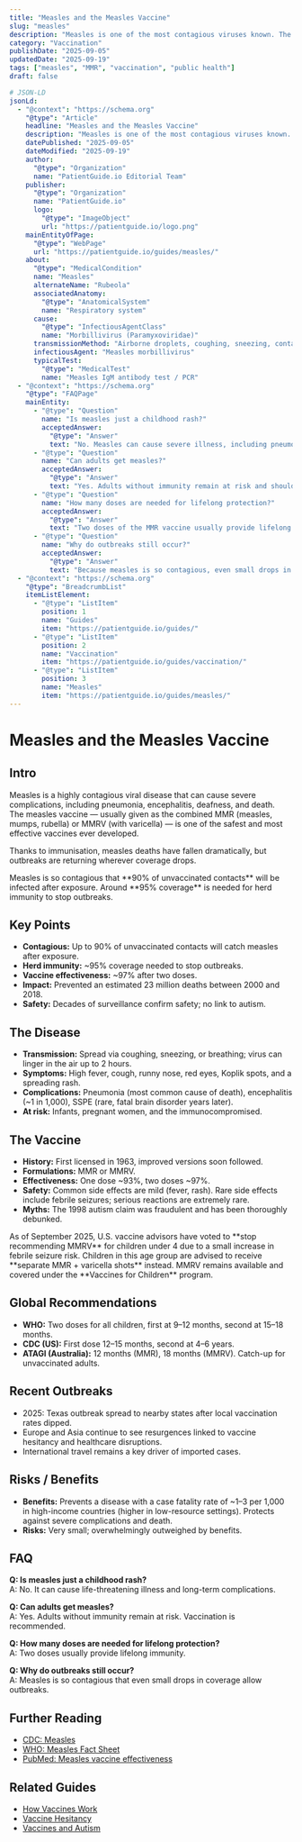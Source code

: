 ```yaml
---
title: "Measles and the Measles Vaccine"
slug: "measles"
description: "Measles is one of the most contagious viruses known. The measles vaccine is safe, effective, and critical for global public health."
category: "Vaccination"
publishDate: "2025-09-05"
updatedDate: "2025-09-19"
tags: ["measles", "MMR", "vaccination", "public health"]
draft: false

# JSON-LD
jsonLd:
  - "@context": "https://schema.org"
    "@type": "Article"
    headline: "Measles and the Measles Vaccine"
    description: "Measles is one of the most contagious viruses known. The measles vaccine is safe, effective, and critical for global public health."
    datePublished: "2025-09-05"
    dateModified: "2025-09-19"
    author:
      "@type": "Organization"
      name: "PatientGuide.io Editorial Team"
    publisher:
      "@type": "Organization"
      name: "PatientGuide.io"
      logo:
        "@type": "ImageObject"
        url: "https://patientguide.io/logo.png"
    mainEntityOfPage:
      "@type": "WebPage"
      url: "https://patientguide.io/guides/measles/"
    about:
      "@type": "MedicalCondition"
      name: "Measles"
      alternateName: "Rubeola"
      associatedAnatomy:
        "@type": "AnatomicalSystem"
        name: "Respiratory system"
      cause:
        "@type": "InfectiousAgentClass"
        name: "Morbillivirus (Paramyxoviridae)"
      transmissionMethod: "Airborne droplets, coughing, sneezing, contact with contaminated surfaces"
      infectiousAgent: "Measles morbillivirus"
      typicalTest:
        "@type": "MedicalTest"
        name: "Measles IgM antibody test / PCR"
  - "@context": "https://schema.org"
    "@type": "FAQPage"
    mainEntity:
      - "@type": "Question"
        name: "Is measles just a childhood rash?"
        acceptedAnswer:
          "@type": "Answer"
          text: "No. Measles can cause severe illness, including pneumonia, encephalitis, and death."
      - "@type": "Question"
        name: "Can adults get measles?"
        acceptedAnswer:
          "@type": "Answer"
          text: "Yes. Adults without immunity remain at risk and should receive two doses of MMR."
      - "@type": "Question"
        name: "How many doses are needed for lifelong protection?"
        acceptedAnswer:
          "@type": "Answer"
          text: "Two doses of the MMR vaccine usually provide lifelong immunity."
      - "@type": "Question"
        name: "Why do outbreaks still occur?"
        acceptedAnswer:
          "@type": "Answer"
          text: "Because measles is so contagious, even small drops in vaccination coverage can lead to outbreaks."
  - "@context": "https://schema.org"
    "@type": "BreadcrumbList"
    itemListElement:
      - "@type": "ListItem"
        position: 1
        name: "Guides"
        item: "https://patientguide.io/guides/"
      - "@type": "ListItem"
        position: 2
        name: "Vaccination"
        item: "https://patientguide.io/guides/vaccination/"
      - "@type": "ListItem"
        position: 3
        name: "Measles"
        item: "https://patientguide.io/guides/measles/"
---
```



# Measles and the Measles Vaccine

## Intro
Measles is a highly contagious viral disease that can cause severe complications, including pneumonia, encephalitis, deafness, and death.  
The measles vaccine — usually given as the combined MMR (measles, mumps, rubella) or MMRV (with varicella) — is one of the safest and most effective vaccines ever developed.  

Thanks to immunisation, measles deaths have fallen dramatically, but outbreaks are returning wherever coverage drops.

<Aside title="Important" variant="warning">
Measles is so contagious that **90% of unvaccinated contacts** will be infected after exposure.  
Around **95% coverage** is needed for herd immunity to stop outbreaks.
</Aside>

## Key Points
- **Contagious:** Up to 90% of unvaccinated contacts will catch measles after exposure.  
- **Herd immunity:** ~95% coverage needed to stop outbreaks.  
- **Vaccine effectiveness:** ~97% after two doses.  
- **Impact:** Prevented an estimated 23 million deaths between 2000 and 2018.  
- **Safety:** Decades of surveillance confirm safety; no link to autism.  

## The Disease
- **Transmission:** Spread via coughing, sneezing, or breathing; virus can linger in the air up to 2 hours.  
- **Symptoms:** High fever, cough, runny nose, red eyes, Koplik spots, and a spreading rash.  
- **Complications:** Pneumonia (most common cause of death), encephalitis (~1 in 1,000), SSPE (rare, fatal brain disorder years later).  
- **At risk:** Infants, pregnant women, and the immunocompromised.  

## The Vaccine
- **History:** First licensed in 1963, improved versions soon followed.  
- **Formulations:** MMR or MMRV.  
- **Effectiveness:** One dose ~93%, two doses ~97%.  
- **Safety:** Common side effects are mild (fever, rash). Rare side effects include febrile seizures; serious reactions are extremely rare.  
- **Myths:** The 1998 autism claim was fraudulent and has been thoroughly debunked.  

<Aside title="Note on MMRV Policy" variant="info">
As of September 2025, U.S. vaccine advisors have voted to **stop recommending MMRV** for children under 4 due to a small increase in febrile seizure risk.  
Children in this age group are advised to receive **separate MMR + varicella shots** instead.  
MMRV remains available and covered under the **Vaccines for Children** program.
</Aside>

## Global Recommendations
- **WHO:** Two doses for all children, first at 9–12 months, second at 15–18 months.  
- **CDC (US):** First dose 12–15 months, second at 4–6 years.  
- **ATAGI (Australia):** 12 months (MMR), 18 months (MMRV). Catch-up for unvaccinated adults.  

## Recent Outbreaks
- 2025: Texas outbreak spread to nearby states after local vaccination rates dipped.  
- Europe and Asia continue to see resurgences linked to vaccine hesitancy and healthcare disruptions.  
- International travel remains a key driver of imported cases.  

## Risks / Benefits
- **Benefits:** Prevents a disease with a case fatality rate of ~1–3 per 1,000 in high-income countries (higher in low-resource settings). Protects against severe complications and death.  
- **Risks:** Very small; overwhelmingly outweighed by benefits.  

## FAQ
**Q: Is measles just a childhood rash?**  
A: No. It can cause life-threatening illness and long-term complications.  

**Q: Can adults get measles?**  
A: Yes. Adults without immunity remain at risk. Vaccination is recommended.  

**Q: How many doses are needed for lifelong protection?**  
A: Two doses usually provide lifelong immunity.  

**Q: Why do outbreaks still occur?**  
A: Measles is so contagious that even small drops in coverage allow outbreaks.  

## Further Reading
- [CDC: Measles](https://www.cdc.gov/measles/)  
- [WHO: Measles Fact Sheet](https://www.who.int/news-room/fact-sheets/detail/measles)  
- [PubMed: Measles vaccine effectiveness](https://pubmed.ncbi.nlm.nih.gov/?term=measles+vaccine+effectiveness)  

## Related Guides
- [How Vaccines Work](/guides/how-vaccines-work)  
- [Vaccine Hesitancy](/guides/vaccine-hesitancy)  
- [Vaccines and Autism](/guides/vaccines-and-autism)  
